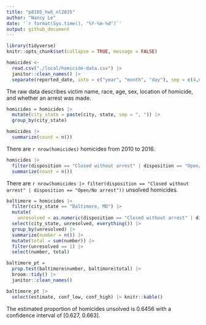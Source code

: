 ```yaml
---
title: "p8105_hw5_nl2835"
author: "Nancy Le"
date: '`r format(Sys.time(), "%Y-%m-%d")`'
output: github_document
---
```


```r
library(tidyverse)
knitr::opts_chunk$set(collapse = TRUE, message = FALSE)

```


```r
homicides <-
  read.csv("./local/homicide-data.csv") |> 
  janitor::clean_names() |> 
  separate(reported_date, into = c("year", "month", "day"), sep = c(4,6))  
```

The raw data describes victim name, race, age, sex, location of homicide, and whether an arrest was made.

```r
homicides = homicides |> 
  mutate(city_state = paste(city, state, sep = ", ")) |> 
  group_by(city_state) 

```

```r
homicides |> 
  summarize(count = n())
```

There are `r nrow(homicides)` homicides from 2010 to 2016.

```r
homicides |> 
  filter(disposition == "Closed without arrest" | disposition == "Open/No arrest") |> 
  summarize(count = n())
```

There are `r nrow(homicides |> filter(disposition == "Closed without arrest" | disposition == "Open/No arrest"))` unsolved homicides. 


```r
baltimore = homicides |> 
  filter(city_state == "Baltimore, MD") |> 
  mutate(
    unresolved = as.numeric(disposition == "Closed without arrest" | disposition == "Open/No arrest")) |> 
  select(city_state, unresolved, everything()) |> 
  group_by(unresolved) |> 
  summarize(number = n()) |> 
  mutate(total = sum(number)) |> 
  filter(unresolved == 1) |> 
  select(number, total)
```

```r
baltimore_pt = 
  prop.test(baltimore$number, baltimore$total) |>
  broom::tidy() |> 
  janitor::clean_names()

baltimore_pt |> 
  select(estimate, conf_low, conf_high) |> knitr::kable()
```

The estimated proportion of homicides unsolved is 0.6456 with a confidence interval of [0.627, 0.663].







